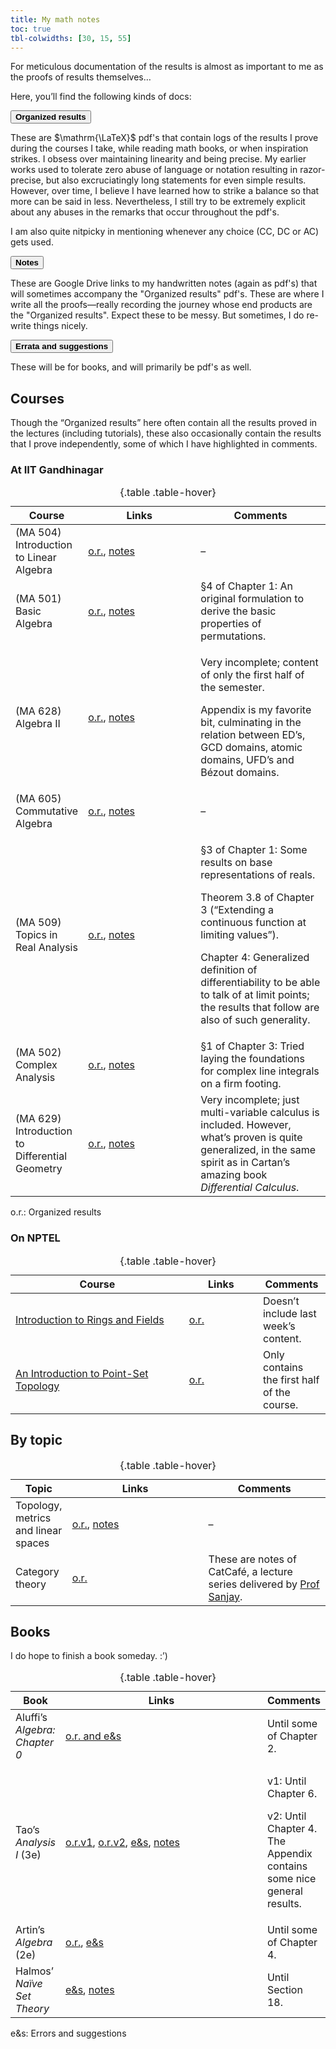 ```yaml
---
title: My math notes
toc: true
tbl-colwidths: [30, 15, 55]
---
```


<p class="quote">

For meticulous documentation of the results is almost as important to me as the proofs of results themselves...

</p>

Here, you'll find the following kinds of docs:

```{=html}
<div class="accordion" id="accordionExample">
  <div class="accordion-item">
    <p class="accordion-header" id="headingOne">
      <button class="accordion-button" type="button" data-bs-toggle="collapse" data-bs-target="#collapseOne" aria-expanded="true" aria-controls="collapseOne">
        <strong>Organized results</strong>
      </button>
    </p>
    <div id="collapseOne" class="accordion-collapse collapse show" aria-labelledby="headingOne" data-bs-parent="#accordionExample">
      <div class="accordion-body">
        <p>These are $\mathrm{\LaTeX}$ pdf's that contain logs of the results I prove during the courses I take, while reading math books, or when inspiration strikes. I obsess over maintaining linearity and being precise. My earlier works used to tolerate zero abuse of language or notation resulting in razor-precise, but also excruciatingly long statements for even simple results. However, over time, I believe I have learned how to strike a balance so that more can be said in less. Nevertheless, I still try to be extremely explicit about any abuses in the remarks that occur throughout the pdf's.</p>

        <p>I am also quite nitpicky in mentioning whenever any choice (CC, DC or AC) gets used.</p>
      </div>
    </div>
  </div>
  <div class="accordion-item">
    <p class="accordion-header" id="headingTwo">
      <button class="accordion-button collapsed" type="button" data-bs-toggle="collapse" data-bs-target="#collapseTwo" aria-expanded="false" aria-controls="collapseTwo">
        <strong>Notes</strong>
      </button>
    </p>
    <div id="collapseTwo" class="accordion-collapse collapse" aria-labelledby="headingTwo" data-bs-parent="#accordionExample">
      <div class="accordion-body">
        <p>These are Google Drive links to my handwritten notes (again as pdf's) that will sometimes accompany the "Organized results" pdf's. These are where I write all the proofs&mdash;really recording the journey whose end products are the "Organized results". Expect these to be messy. But sometimes, I do re-write things nicely.</p>
      </div>
    </div>
  </div>
  <div class="accordion-item">
    <p class="accordion-header" id="headingThree">
      <button class="accordion-button collapsed" type="button" data-bs-toggle="collapse" data-bs-target="#collapseThree" aria-expanded="false" aria-controls="collapseThree">
        <strong>Errata and suggestions</strong>
      </button>
    </p>
    <div id="collapseThree" class="accordion-collapse collapse" aria-labelledby="headingThree" data-bs-parent="#accordionExample">
      <div class="accordion-body">
        These will be for books, and will primarily be pdf's as well.
      </div>
    </div>
  </div>
</div>
```
## Courses

Though the "Organized results" here often contain all the results proved in the lectures (including tutorials), these also occasionally contain the results that I prove independently, some of which I have highlighted in comments.

### At IIT Gandhinagar

::: column-body-outset-left
+------------------------------------------------+---------------------------------------------------------------------------------------------------------------------------------------------------------------------+---------------------------------------------------------------------------------------------------------------------------------------------------------------------------------+
| Course                                         | Links                                                                                                                                                               | Comments                                                                                                                                                                        |
+================================================+=====================================================================================================================================================================+=================================================================================================================================================================================+
| (MA 504) Introduction to Linear Algebra        | [o.r.](linalg-master.pdf){target="_blank"}, [notes](https://drive.google.com/drive/folders/1lOl0I-GYd41Ir6TSmIQn6rKs1Z94xM5S?usp=drive_link){target="_blank"}       | –                                                                                                                                                                               |
+------------------------------------------------+---------------------------------------------------------------------------------------------------------------------------------------------------------------------+---------------------------------------------------------------------------------------------------------------------------------------------------------------------------------+
| (MA 501) Basic Algebra                         | [o.r.](atul-master.pdf){target="_blank"}, [notes](https://drive.google.com/drive/folders/12oUwPs8Zmth3Tmx7V6idv8hhqicmyt2j?usp=drive_link){target="_blank"}         | §4 of Chapter 1: An original formulation to derive the basic properties of permutations.                                                                                        |
+------------------------------------------------+---------------------------------------------------------------------------------------------------------------------------------------------------------------------+---------------------------------------------------------------------------------------------------------------------------------------------------------------------------------+
| (MA 628) Algebra II                            | [o.r.](indra-master.pdf){target="_blank"}, [notes](https://drive.google.com/drive/folders/13FOplHE4ckiPQx0pl_BovPczYDv2sDrE?usp=drive_link){target="_blank"}        | Very incomplete; content of only the first half of the semester.                                                                                                                |
|                                                |                                                                                                                                                                     |                                                                                                                                                                                 |
|                                                |                                                                                                                                                                     | Appendix is my favorite bit, culminating in the relation between ED's, GCD domains, atomic domains, UFD's and Bézout domains.                                                   |
+------------------------------------------------+---------------------------------------------------------------------------------------------------------------------------------------------------------------------+---------------------------------------------------------------------------------------------------------------------------------------------------------------------------------+
| (MA 605) Commutative Algebra                   | [o.r.](sanjay-master-commie.pdf){target="_blank"}, [notes](https://drive.google.com/drive/folders/1weGk0m5_xZliDL_4LdjpNgbnR3pOBQA?usp=drive_link){target="_blank"} | –                                                                                                                                                                               |
+------------------------------------------------+---------------------------------------------------------------------------------------------------------------------------------------------------------------------+---------------------------------------------------------------------------------------------------------------------------------------------------------------------------------+
| (MA 509) Topics in Real Analysis               | [o.r.](mohan-master.pdf){target="_blank"}, [notes](https://drive.google.com/drive/folders/1OHbgbJRpOLsY7pYKkeE4n0TY48LeBTKF?usp=drive_link){target="_blank"}        | §3 of Chapter 1: Some results on base representations of reals.                                                                                                                 |
|                                                |                                                                                                                                                                     |                                                                                                                                                                                 |
|                                                |                                                                                                                                                                     | Theorem 3.8 of Chapter 3 ("Extending a continuous function at limiting values").                                                                                                |
|                                                |                                                                                                                                                                     |                                                                                                                                                                                 |
|                                                |                                                                                                                                                                     | Chapter 4: Generalized definition of differentiability to be able to talk of at limit points; the results that follow are also of such generality.                              |
+------------------------------------------------+---------------------------------------------------------------------------------------------------------------------------------------------------------------------+---------------------------------------------------------------------------------------------------------------------------------------------------------------------------------+
| (MA 502) Complex Analysis                      | [o.r.](bipul-master.pdf){target="_blank"}, [notes](https://drive.google.com/drive/folders/1PTAqZZuawNhLdXeZVuJmgL6NsRgtQXp1?usp=drive_link){target="_blank"}        | §1 of Chapter 3: Tried laying the foundations for complex line integrals on a firm footing.                                                                                     |
+------------------------------------------------+---------------------------------------------------------------------------------------------------------------------------------------------------------------------+---------------------------------------------------------------------------------------------------------------------------------------------------------------------------------+
| (MA 629) Introduction to Differential Geometry | [o.r.](rohit-master.pdf){target="_blank"}, [notes](https://drive.google.com/drive/folders/1IkpIXU1dfSk2A9fY_TWgUenjEJV9V0ms?usp=drive_link){target="_blank"}        | Very incomplete; just multi-variable calculus is included. However, what's proven is quite generalized, in the same spirit as in Cartan's amazing book *Differential Calculus*. |
+------------------------------------------------+---------------------------------------------------------------------------------------------------------------------------------------------------------------------+---------------------------------------------------------------------------------------------------------------------------------------------------------------------------------+

: {.table .table-hover}
:::

::: column-margin
o.r.: Organized results
:::

### On NPTEL

::: column-body-outset-left
+------------------------------------------------------------------------------------------------------------------+------------------------------------------------+---------------------------------------------+
| Course                                                                                                           | Links                                          | Comments                                    |
+==================================================================================================================+================================================+=============================================+
| [Introduction to Rings and Fields](https://archive.nptel.ac.in/courses/111/106/111106131/){target="_blank"}      | [o.r.](hanumanthu-master.pdf){target="_blank"} | Doesn't include last week's content.        |
+------------------------------------------------------------------------------------------------------------------+------------------------------------------------+---------------------------------------------+
| [An Introduction to Point-Set Topology](https://archive.nptel.ac.in/courses/111/101/111101158/){target="_blank"} | [o.r.](shastri-master.pdf){target="_blank"}    | Only contains the first half of the course. |
+------------------------------------------------------------------------------------------------------------------+------------------------------------------------+---------------------------------------------+

: {.table .table-hover}
:::

## By topic

::: column-body-outset-left
+-------------------------------------+------------------------------------------------------------------------------------------------------------------------------------------------------------+-----------------------------------------------------------------------------------------------------------------------------------------+
| Topic                               | Links                                                                                                                                                      | Comments                                                                                                                                |
+=====================================+============================================================================================================================================================+=========================================================================================================================================+
| Topology, metrics and linear spaces | [o.r.](tmn-master.pdf){target="_blank"}, [notes](https://drive.google.com/drive/folders/1Ig-YK2Sw2jtfifCym8HgopJssXhCR8jQ?usp=drive_link){target="_blank"} | –                                                                                                                                       |
+-------------------------------------+------------------------------------------------------------------------------------------------------------------------------------------------------------+-----------------------------------------------------------------------------------------------------------------------------------------+
| Category theory                     | [o.r.](sanjay-master-cat.pdf){target="_blank"}                                                                                                             | These are notes of CatCafé, a lecture series delivered by [Prof Sanjay](https://iitgn.ac.in/faculty/maths/fac-sanjay){target="_blank"}. |
+-------------------------------------+------------------------------------------------------------------------------------------------------------------------------------------------------------+-----------------------------------------------------------------------------------------------------------------------------------------+

: {.table .table-hover}
:::

## Books

I do hope to finish a book someday. :')

::: column-body-outset-left
+-------------------------------+------------------------------------------------------------------------------------------------------------------------------------------------------------------------------------------------------------------------------------------------------------+-----------------------------------------------------------------------+
| Book                          | Links                                                                                                                                                                                                                                                      | Comments                                                              |
+===============================+============================================================================================================================================================================================================================================================+=======================================================================+
| Aluffi’s *Algebra: Chapter 0* | [o.r. and e&s](aluffi-master.pdf){target="\"_blank"}                                                                                                                                                                                                       | Until some of Chapter 2.                                              |
+-------------------------------+------------------------------------------------------------------------------------------------------------------------------------------------------------------------------------------------------------------------------------------------------------+-----------------------------------------------------------------------+
| Tao’s *Analysis I* (3e)       | [o.r.v1](tao-master-v1.pdf){target="_blank"}, [o.r.v2](tao-master-v2.pdf){target="_blank"}, [e&s](tao-errata-v1.pdf){target="\"_blank"}, [notes](https://drive.google.com/drive/folders/1Ntsjn04cqvyP2XvePB996ihdKwRQr_yG?usp=drive_link){target="_blank"} | v1: Until Chapter 6.                                                  |
|                               |                                                                                                                                                                                                                                                            |                                                                       |
|                               |                                                                                                                                                                                                                                                            | v2: Until Chapter 4. The Appendix contains some nice general results. |
+-------------------------------+------------------------------------------------------------------------------------------------------------------------------------------------------------------------------------------------------------------------------------------------------------+-----------------------------------------------------------------------+
| Artin’s *Algebra* (2e)        | [o.r.](artin-master.pdf){target="_blank"}, [e&s](artin-errata.pdf){target="\"_blank"}                                                                                                                                                                      | Until some of Chapter 4.                                              |
+-------------------------------+------------------------------------------------------------------------------------------------------------------------------------------------------------------------------------------------------------------------------------------------------------+-----------------------------------------------------------------------+
| Halmos’ *Naïve Set Theory*    | [e&s](halmos-errata.pdf){target="\"_blank"}, [notes](https://drive.google.com/drive/folders/1R753YSgvX9T3rK23dm_qfh38IwkuJpcv?usp=drive_link){target="_blank"}                                                                                             | Until Section 18.                                                     |
+-------------------------------+------------------------------------------------------------------------------------------------------------------------------------------------------------------------------------------------------------------------------------------------------------+-----------------------------------------------------------------------+

: {.table .table-hover}
:::

::: column-margin
e&s: Errors and suggestions
:::